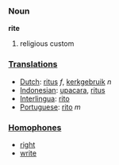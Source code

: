 === Noun ===
'''rite'''

#religious custom

===[[Translation]]s===

*[[Dutch]]: [[ritus]] ''f'', [[kerkgebruik]] ''n''
*[[Indonesian]]: [[upacara]], [[ritus]]
*[[Interlingua]]: [[rito]]
*[[Portuguese]]: [[rito]] ''m''

===[[Homophone]]s===
*[[right]]
*[[write]]